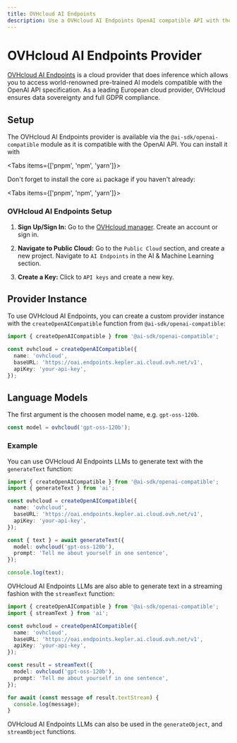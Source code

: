 ```yaml
---
title: OVHcloud AI Endpoints
description: Use a OVHcloud AI Endpoints OpenAI compatible API with the AI SDK.
---
```


# OVHcloud AI Endpoints Provider

[OVHcloud AI Endpoints](https://endpoints.ai.cloud.ovh.net) is a cloud provider that does inference which allows you to access world-renowned pre-trained AI models compatible with the OpenAI API specification.
As a leading European cloud provider, OVHcloud ensures data sovereignty and full GDPR compliance.

## Setup

The OVHcloud AI Endpoints provider is available via the `@ai-sdk/openai-compatible` module as it is compatible with the OpenAI API.
You can install it with

<Tabs items={['pnpm', 'npm', 'yarn']}>
  <Tab>
    <Snippet text="pnpm add @ai-sdk/openai-compatible" dark />
  </Tab>
  <Tab>
    <Snippet text="npm install @ai-sdk/openai-compatible" dark />
  </Tab>
  <Tab>
    <Snippet text="yarn add @ai-sdk/openai-compatible" dark />
  </Tab>
</Tabs>

Don't forget to install the core `ai` package if you haven't already:

<Tabs items={['pnpm', 'npm', 'yarn']}>
  <Tab>
    <Snippet text="pnpm add ai" dark />
  </Tab>
  <Tab>
    <Snippet text="npm install ai" dark />
  </Tab>
  <Tab>
    <Snippet text="yarn add ai" dark />
  </Tab>
</Tabs>

### OVHcloud AI Endpoints Setup

1. **Sign Up/Sign In:** Go to the [OVHcloud manager](https://ovh.com/manager). Create an account or sign in.

2. **Navigate to Public Cloud:** Go to the `Public Cloud` section, and create a new project. Navigate to `AI Endpoints` in the AI & Machine Learning section.

3. **Create a Key:** Click to `API keys` and create a new key.

## Provider Instance

To use OVHcloud AI Endpoints, you can create a custom provider instance with the `createOpenAICompatible` function from `@ai-sdk/openai-compatible`:

```ts
import { createOpenAICompatible } from '@ai-sdk/openai-compatible';

const ovhcloud = createOpenAICompatible({
  name: 'ovhcloud',
  baseURL: 'https://oai.endpoints.kepler.ai.cloud.ovh.net/v1',
  apiKey: 'your-api-key',
});
```

## Language Models

The first argument is the choosen model name, e.g. `gpt-oss-120b`.

```ts
const model = ovhcloud('gpt-oss-120b');
```

### Example

You can use OVHcloud AI Endpoints LLMs to generate text with the `generateText` function:

```ts
import { createOpenAICompatible } from '@ai-sdk/openai-compatible';
import { generateText } from 'ai';

const ovhcloud = createOpenAICompatible({
  name: 'ovhcloud',
  baseURL: 'https://oai.endpoints.kepler.ai.cloud.ovh.net/v1',
  apiKey: 'your-api-key',
});

const { text } = await generateText({
  model: ovhcloud('gpt-oss-120b'),
  prompt: 'Tell me about yourself in one sentence',
});

console.log(text);
```

OVHcloud AI Endpoints LLMs are also able to generate text in a streaming fashion with the `streamText` function:

```ts
import { createOpenAICompatible } from '@ai-sdk/openai-compatible';
import { streamText } from 'ai';

const ovhcloud = createOpenAICompatible({
  name: 'ovhcloud',
  baseURL: 'https://oai.endpoints.kepler.ai.cloud.ovh.net/v1',
  apiKey: 'your-api-key',
});

const result = streamText({
  model: ovhcloud('gpt-oss-120b'),
  prompt: 'Tell me about yourself in one sentence',
});

for await (const message of result.textStream) {
  console.log(message);
}
```

OVHcloud AI Endpoints LLMs can also be used in the `generateObject`, and `streamObject` functions.

